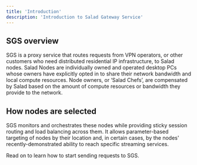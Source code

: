 ```yaml
---
title: 'Introduction'
description: 'Introduction to Salad Gateway Service'
---
```


## SGS overview

SGS is a proxy service that routes requests from VPN operators, or other customers who need distributed residential IP
infrastructure, to Salad nodes. Salad Nodes are individually owned and operated desktop PCs whose owners have explicitly
opted in to share their network bandwidth and local compute resources. Node owners, or ‘Salad Chefs’, are compensated by
Salad based on the amount of compute resources or bandwidth they provide to the network.

## How nodes are selected

SGS monitors and orchestrates these nodes while providing sticky session routing and load balancing across them. It
allows parameter-based targeting of nodes by their location and, in certain cases, by the nodes' recently-demonstrated
ability to reach specific streaming services.

Read on to learn how to start sending requests to SGS.
